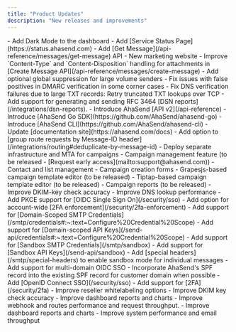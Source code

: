 ```yaml
---
title: "Product Updates"
description: "New releases and improvements"
---
```

<Update label="September 2025">
- Add Dark Mode to the dashboard
- Add [Service Status Page](https://status.ahasend.com)
- Add [Get Message](/api-reference/messages/get-message) API
- New marketing website
- Improve `Content-Type` and `Content-Disposition` handling for attachments in [Create Message API](/api-reference/messages/create-message)
- Add optional global suppression for large volume senders
- Fix issues with false positives in DMARC verification in some corner cases
- Fix DNS verification failures due to large TXT records: Retry truncated TXT lookups over TCP
</Update>

<Update label="August 2025">
- Add support for generating and sending RFC 3464 [DSN reports](/integrations/dsn-reports).
- Introduce AhaSend [API v2](/api-reference)
- Introduce [AhaSend Go SDK](https://github.com/AhaSend/ahasend-go)
- Introduce [AhaSend CLI](https://github.com/AhaSend/ahasend-cli)
- Update [documentation site](https://ahasend.com/docs)
</Update>

<Update label="July 2025">
- Add option to [group route requests by Message-ID header](/integrations/routing#deduplicate-by-message-id)
- Deploy separate infrastructure and MTA for campaigns
- Campaign management feature (to be released - [Request early access](mailto:support@ahasend.com))
    - Contact and list management
    - Campaign creation forms
    - Grapesjs-based campaign template editor (to be released)
    - Tiptap-based campaign template editor (to be released)
    - Campaign reports (to be released)
- Improve DKIM-key check accuracy
</Update>

<Update label="June 2025">
- Improve DNS lookup performance
- Add PKCE support for [OIDC Single Sign On](/security/sso)
- Add option for account-wide [2FA enforcement](/security/2fa-enforcement)
</Update>

<Update label="May 2025">
- Add support for [Domain-Scoped SMTP Credentials](/smtp/credentials#:~:text=Configure%20Credential%20Scope)
- Add support for [Domain-scoped API Keys](/send-api/credentials#:~:text=Configure%20Credential%20Scope)
- Add support for [Sandbox SMTP Credentials](/smtp/sandbox)
- Add support for [Sandbox API Keys](/send-api/sandbox)
- Add [special headers](/smtp/special-headers) to enable sandbox mode for individual messages
- Add support for multi-domain OIDC SSO
- Incorporate AhaSend's SPF record into the existing SPF record for customer domain when possible
</Update>

<Update label="April 2025">
- Add [OpenID Connect SSO](/security/sso)
- Add support for [2FA](/security/2fa)
- Improve reseller whitelabeling options
- Improve DKIM key check accuracy
- Improve dashboard reports and charts
</Update>

<Update label="March 2025">
- Improve webhook and routes performance and request throughput.
- Improve dashboard reports and charts
- Improve system performance and email throughput
</Update>




